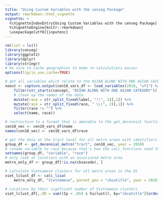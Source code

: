 ```yaml
---
title: "Using Custom Variables with the censeg Package"
output: rmarkdown::html_vignette
vignette: >
  %\VignetteIndexEntry{Using Custom Variables with the censeg Package}
  %\VignetteEngine{knitr::rmarkdown}
  \usepackage[utf8]{inputenc}
---
```


```r
rm(list = ls())
library(censeg)
library(ggplot2)
library(dplyr)
library(stringr)
# be sure to cache geographies to make re-calculations easier
options(tigris_use_cache=TRUE)

# get all variables which relate to the ASIAN ALONE WITH ONE ASIAN CATEGORY
noout <- capture.output(cen10_vars_df <- load_variables(2010, "sf1") %>%
    filter(str_starts(concept, "ASIAN ALONE WITH ONE ASIAN CATEGORY")) %>%
    # clean up the names of the data
    mutate(race = str_split_fixed(label, "!!", 2)[,2]) %>%
    mutate(race = str_split_fixed(race, " \\(", 2)[,1]) %>%
    filter(race != "") %>%
    select(name, race))

# restructure to a format that is amenable to the get_decennial function
cen10_vec <- cen10_vars_df$name
names(cen10_vec) <- cen10_vars_df$race

# get the data at the tract level for all metro areas with identifiers
group_df <- get_decennial_metro("tract", cen10_vec, year = 2010)
# rename variable to race because that's how the calc_functions need them
setnames(group_df, "variable", "race")
# only look at locations with an associated metro area
metro_only_df <- group_df[!is.na(cbsacode), ]

# calculate Vietnamese clusters for all metro areas in the US
viet_lclust_df <- calc_lisa(
    metro_only_df, "Vietnamese", parent_geo = "cbsatitle", year = 2010)

```

```r
# Locations by their signficant number of Vietnamese clusters
viet_lclust_df[,.(N = sum((Ip < .05) & hiclust)), by="cbsatitle"][order(-N),]
```
